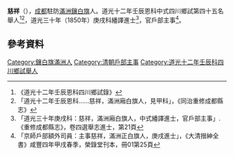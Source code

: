 {{明清人物信息框
| 姓名 = 慈祥
| 原名 =
| 圖片名稱=  
| 圖片大小 = 220px
| 圖片說明 =  
| 最高職務 = 戶部主事
| 國家 = 大清
| 爵位 =
| 籍貫 = [[成都|成都]]駐防[[滿洲|滿洲]][[鑲白旗|鑲白旗]]
| 族裔 = 
| 旗籍 = 
| 字號 = 
| 諡號 = 
| 出生日期 =  
| 出生地點 = [[成都|成都]]駐防[[滿洲|滿洲]][[鑲白旗|鑲白旗]]
| 逝世日期 =  
| 逝世地點 = 
| 墓葬 = 
| 配偶 =  
| 親屬 =  
| 出身 = 
*道光三十年庚戌科繙譯進士出身
| 經歷 = 
| 著作 =
*
*
*
}}
'''慈祥'''（{{bd|？年||？年|catIdx=C慈}}），[[成都|成都]]駐防[[滿洲|滿洲]][[鑲白旗|鑲白旗]]人。道光十二年壬辰恩科中式四川鄉試第四十五名舉人<ref>《道光十二年壬辰恩科四川鄉試錄》</ref><ref>「道光十二年壬辰恩科……慈祥，滿洲廂白旗人，見甲科」，《同治重修成都縣志》</ref>，道光三十年（1850年）庚戌科繙譯進士<ref>「道光三十年庚戌科：慈祥，滿洲廂白旗人，中式繙譯進士，官戶部主事」. 《重修成都縣志》，卷四選舉志進士，第21頁</ref>，官戶部主事<ref>「京師戶部額外司員：主事慈祥，滿洲正白旗人，庚戌進士」，《大清搢紳全書》咸豐四年甲戌春季，榮錄堂刊本，冊01第25頁</ref>。

==參考資料==
{{reflist}}
{{道光三十年庚戌科繙譯進士金榜}}
[[Category:鑲白旗滿洲人|Category:鑲白旗滿洲人]]
[[Category:清朝戶部主事|Category:清朝戶部主事]]
[[Category:道光十二年壬辰科四川鄉試舉人|Category:道光十二年壬辰科四川鄉試舉人]]